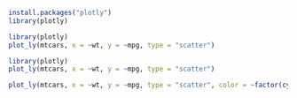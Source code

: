 ```r
install.packages("plotly")
library(plotly)
```
```r
library(plotly)
plot_ly(mtcars, x = ~wt, y = ~mpg, type = "scatter")
```

```r
library(plotly)
plot_ly(mtcars, x = ~wt, y = ~mpg, type = "scatter")
```

```r
plot_ly(mtcars, x = ~wt, y = ~mpg, type = "scatter", color = ~factor(cyl))
```

